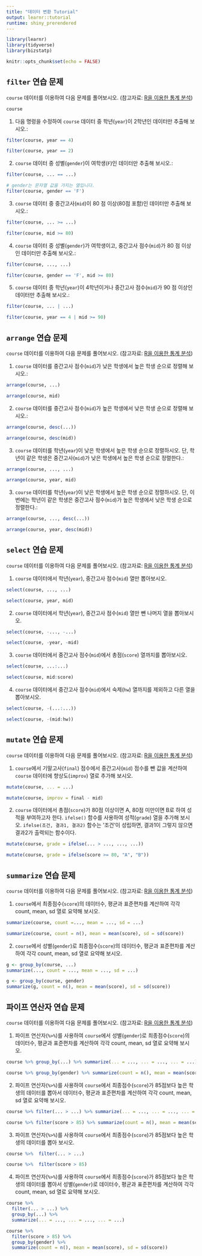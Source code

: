 ```yaml
---
title: "데이터 변환 Tutorial"
output: learnr::tutorial
runtime: shiny_prerendered
---
```


```r
library(learnr)
library(tidyverse)
library(bizstatp)

knitr::opts_chunk$set(echo = FALSE)
```


## `filter` 연습 문제

`course` 데이터를 이용하여 다음 문제를 풀어보시오. (참고자료: [R을 이용한 통계 분석](https://kilhwan.github.io/bizstat-book/ch-dataTransformation.html#sec:filter))

```r
course
```

1. 다음 명령을 수정하여 `course` 데이터 중 학년(`year`)이 2학년인 데이터만 추출해 보시오.:

```r
filter(course, year == 4)
```

```r
filter(course, year == 2)
```

2. `course` 데이터 중 성별(`gender`)이 여학생(`F`)인 데이터만 추출해 보시오.:

```r
filter(course, ... == ...)
```

```r
# gender는 문자열 값을 가지는 열입니다. 
filter(course, gender == 'F')
```

3. `course` 데이터 중 중간고사(`mid`)이 80 점 이상(80점 포함)인 데이터만 추출해 보시오.:

```r
filter(course, ... >= ...)
```

```r
filter(course, mid >= 80)
```


4. `course` 데이터 중 성별(`gender`)가 여학생이고, 중간고사 점수(`mid`)가 80 점 이상인 데이터만 추출해 보시오.:

```r
filter(course, ..., ...)
```

```r
filter(course, gender == 'F', mid >= 80)
```

5. `course` 데이터 중 학년(`year`)이 4학년이거나 중간고사 점수(`mid`)가 90 점 이상인 데이터만 추출해 보시오.:

```r
filter(course, ... | ...)
```

```r
filter(course, year == 4 | mid >= 90)
```


## `arrange` 연습 문제

`course` 데이터를 이용하여 다음 문제를 풀어보시오. (참고자료: [R을 이용한 통계 분석](https://kilhwan.github.io/bizstat-book/ch-dataTransformation.html#sec:arrange))

1. `course` 데이터를 중간고사 점수(`mid`)가 낮은 학생에서 높은 학생 순으로 정렬해 보시오.:

```r
arrange(course, ...)
```

```r
arrange(course, mid)
```

2. `course` 데이터를 중간고사 점수(`mid`)가 높은 학생에서 낮은 학생 순으로 정렬해 보시오.:

```r
arrange(course, desc(...))
```

```r
arrange(course, desc(mid))
```

3. `course` 데이터를 학년(`year`)이 낮은 학생에서 높은 학생 순으로 정렬하시오. 단, 학년이 같은 학생은  중간고사(`mid`)가 낮은 학생에서 높은 학생 순으로 정렬한다.:

```r
arrange(course, ..., ...)
```

```r
arrange(course, year, mid)
```

3. `course` 데이터를 학년(`year`)이 낮은 학생에서 높은 학생 순으로 정렬하시오. 단, 이번에는 학년이 같은 학생은 중간고사 점수(`mid`)가 높은 학생에서 낮은 학생 순으로 정렬한다.:

```r
arrange(course, ..., desc(...))
```

```r
arrange(course, year, desc(mid))
```


## `select` 연습 문제

`course` 데이터를 이용하여 다음 문제를 풀어보시오. (참고자료: [R을 이용한 통계 분석](https://kilhwan.github.io/bizstat-book/ch-dataTransformation.html#sec:select))

1. `course` 데이터에서 학년(`year`), 중간고사 점수(`mid`) 열만 뽑아보시오.  

```r
select(course, ..., ...)
```

```r
select(course, year, mid)
```

2. `course` 데이터에서 학년(`year`), 중간고사 점수(`mid`) 열만 뺀 나머지 열을 뽑아보시오.  

```r
select(course, -..., -...)
```

```r
select(course, -year, -mid)
```

3. `course` 데이터에서 중간고사 점수(`mid`)에서 총점(`score`) 열까지를 뽑아보시오.  

```r
select(course, ...:...)
```

```r
select(course, mid:score)
```

4. `course` 데이터에서 중간고사 점수(`mid`)에서 숙제(`hw`) 열까지를 제외하고 다른 열을 뽑아보시오.  

```r
select(course, -(...:...))
```

```r
select(course, -(mid:hw))
```


## `mutate` 연습 문제

`course` 데이터를 이용하여 다음 문제를 풀어보시오. (참고자료: [R을 이용한 통계 분석](https://kilhwan.github.io/bizstat-book/ch-dataTransformation.html#sec:mutate))

1. `course`에서 기말고사(`final`) 점수에서 중간고사(`mid`) 점수를 뺀 값을 계산하여  `course` 데이터에 향상도(`improv`) 열로 추가해 보시오. 

```r
mutate(course, ... = ...)
```

```r
mutate(course, improv = final - mid)
```

2. `course` 데이터에서 총점(`score`)가 80점 이상이면 A, 80점 미만이면 B로 하여 성적을 부여하고자 한다. `ifelse()` 함수를 사용하여 성적(`grade`) 열을 추가해 보시오. `ifelse(조건, 결과1, 결과2)` 함수는 '조건'이 성립하면, 결과1이 그렇지 않으면 결과2가 출력되는 함수이다. 

```r
mutate(course, grade = ifelse(... > ..., ..., ...))
```

```r
mutate(course, grade = ifelse(score >= 80, "A", "B"))
```


## `summarize` 연습 문제

`course` 데이터를 이용하여 다음 문제를 풀어보시오. (참고자료: [R을 이용한 통계 분석](https://kilhwan.github.io/bizstat-book/ch-dataTransformation.html#sec:summarize))

1. `course`에서 최종점수(`score`)의 데이터수, 평균과 표준편차를 계산하여 각각 count, mean, sd 열로 요약해 보시오. 

```r
summarize(course, count =..., mean = ..., sd = ...)
```

```r
summarize(course, count = n(), mean = mean(score), sd = sd(score))
```

2. `course`에서 성별(`gender`)로 최종점수(`score`)의 데이터수, 평균과 표준편차를 계산하여 각각 count, mean, sd 열로 요약해 보시오. 

```r
g <- group_by(course, ...)
summarize(..., count = ..., mean = ..., sd = ...)
```

```r
g <- group_by(course, gender)
summarize(g, count = n(), mean = mean(score), sd = sd(score))
```


## 파이프 연산자 연습 문제

`course` 데이터를 이용하여 다음 문제를 풀어보시오. (참고자료: [R을 이용한 통계 분석](https://kilhwan.github.io/bizstat-book/ch-dataTransformation.html#sec:pipeOperator))

1. 파이프 연산자(`%>%`)를 사용하여 `course`에서 성별(`gender`)로 최종점수(`score`)의 데이터수, 평균과 표준편차를 계산하여 각각 count, mean, sd 열로 요약해 보시오. 

```r
course %>% group_by(...) %>% summarize(... = ..., ... = ..., ... = ...)
```

```r
course %>% group_by(gender) %>% summarize(count = n(), mean = mean(score), sd = sd(score))
```

2. 파이프 연산자(`%>%`)를 사용하여 `course`에서 최종점수(`score`)가 85점보다 높은 학생의 데이터를 뽑아서 데이터수, 평균과 표준편차를 계산하여 각각 count, mean, sd 열로 요약해 보시오.

```r
course %>% filter(... > ...) %>% summarize(... = ..., ... = ..., ... = ...)
```

```r
course %>% filter(score > 85) %>% summarize(count = n(), mean = mean(score), sd = sd(score))
```

3. 파이프 연산자(`%>%`)를 사용하여 `course`에서 최종점수(`score`)가 85점보다 높은 학생의 데이터를 뽑아 보시오. 

```r
course %>%  filter(... > ...)  
```

```r
course %>%  filter(score > 85)  
```

4. 파이프 연산자(`%>%`)를 사용하여 `course`에서 최종점수(`score`)가 85점보다 높은 학생의 데이터를 뽑아서 성별(`gender`)로 데이터수, 평균과 표준편차를 계산하여 각각 count, mean, sd 열로 요약해 보시오. 

```r
course %>% 
  filter(... > ...) %>% 
  group_by(...) %>%
  summarize(... = ..., ... = ..., ... = ...)
```

```r
course %>% 
  filter(score > 85) %>% 
  group_by(gender) %>%
  summarize(count = n(), mean = mean(score), sd = sd(score))
```

